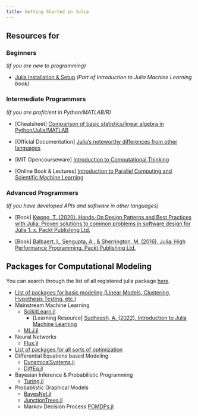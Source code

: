 ---
title: Getting Started in Julia 
---

## Resources for 
### Beginners 
*(If you are new to programming)*

- [Julia Installation & Setup](https://athulsudheesh.github.io/IJML/hellojulia.html) *(Part of Introduction to Julia Machine Learning book)*

### Intermediate Programmers 
*(If you are proficient in Python/MATLAB/R)*

- [Cheatsheet] [Comparison of basic statistics/linear algebra in Python/Julia/MATLAB](https://cheatsheets.quantecon.org/)
- [Official Documentation] [Julia's noteworthy differences from other languages](https://docs.julialang.org/en/v1/manual/noteworthy-differences/)
- [MIT Opencourseware] [Introduction to Computational Thinking](https://computationalthinking.mit.edu/Spring21/)

- [Online Book & Lectures] [Introduction to Parallel Computing and Scientific Machine Learning](https://book.sciml.ai/)

### Advanced Programmers
*(If you have developed APIs and software in other languages)*

- [Book] [Kwong, T. (2020). Hands-On Design Patterns and Best Practices with Julia: Proven solutions to common problems in software design for Julia 1. x. Packt Publishing Ltd.](https://www.amazon.com/Hands-Design-Patterns-Julia-comprehensive/dp/183864881X)

- [Book] [Balbaert, I., Sengupta, A., & Sherrington, M. (2016). Julia: High Performance Programming. Packt Publishing Ltd.](https://juliahighperformance.com/)

## Packages for Computational Modeling

You can search through the list of all registered julia package [here](https://juliahub.com/ui/Packages). 

- [List of packages for basic modeling (Linear Models, Clustering, Hypothesis Testing, etc.)](https://juliastats.org/)
- Mainstream Machine Learning 
    - [ScikitLearn.jl](https://cstjean.github.io/ScikitLearn.jl/dev/)
        - [Learning Resource] [Sudheesh, A. (2022). Introduction to Julia Machine Learning](https://athulsudheesh.github.io/IJML/)
    - [MLJ.jl](https://alan-turing-institute.github.io/MLJ.jl/dev/list_of_supported_models/)
- Neural Networks 
    - [Flux.jl](https://fluxml.ai/)
- [List of packages for all sorts of optimization](https://www.juliaopt.org/packages/)
- Differential Equations based Modeling
    - [DynamicalSystems.jl](https://juliadynamics.github.io/DynamicalSystems.jl/latest/)
    - [DiffEq.jl](https://diffeq.sciml.ai/stable/)
- Bayesian Inference & Probabilistic Programming
    - [Turing.jl](https://turing.ml/dev/) 
- Probablistic Graphical Models 
    - [BayesNet.jl](https://sisl.github.io/BayesNets.jl/dev/index.html)
    - [JunctionTrees.jl](https://mroavi.github.io/JunctionTrees.jl/stable/)
    - Markov Decision Process [POMDPs.jl](https://github.com/JuliaPOMDP/POMDPs.jl)
